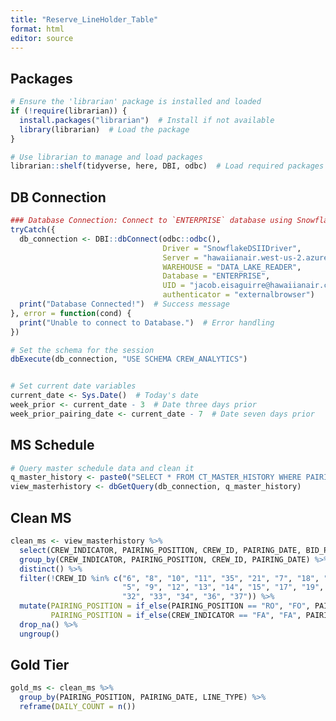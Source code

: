 ```yaml
---
title: "Reserve_LineHolder_Table"
format: html
editor: source
---
```


## Packages
```r
# Ensure the 'librarian' package is installed and loaded
if (!require(librarian)) {
  install.packages("librarian")  # Install if not available
  library(librarian)  # Load the package
}

# Use librarian to manage and load packages
librarian::shelf(tidyverse, here, DBI, odbc)  # Load required packages


```

## DB Connection
```r

### Database Connection: Connect to `ENTERPRISE` database using Snowflake
tryCatch({
  db_connection <- DBI::dbConnect(odbc::odbc(),
                                  Driver = "SnowflakeDSIIDriver",
                                  Server = "hawaiianair.west-us-2.azure.snowflakecomputing.com",
                                  WAREHOUSE = "DATA_LAKE_READER",
                                  Database = "ENTERPRISE",
                                  UID = "jacob.eisaguirre@hawaiianair.com",  # Replace Sys.getenv("UID") with your email
                                  authenticator = "externalbrowser")
  print("Database Connected!")  # Success message
}, error = function(cond) {
  print("Unable to connect to Database.")  # Error handling
})

# Set the schema for the session
dbExecute(db_connection, "USE SCHEMA CREW_ANALYTICS")


# Set current date variables
current_date <- Sys.Date()  # Today's date
week_prior <- current_date - 3  # Date three days prior
week_prior_pairing_date <- current_date - 7  # Date seven days prior


```

## MS Schedule
```r


# Query master schedule data and clean it
q_master_history <- paste0("SELECT * FROM CT_MASTER_HISTORY WHERE PAIRING_DATE BETWEEN '", week_prior, "' AND '", current_date, "';")
view_masterhistory <- dbGetQuery(db_connection, q_master_history)


```

## Clean MS
```r

clean_ms <- view_masterhistory %>% 
  select(CREW_INDICATOR, PAIRING_POSITION, CREW_ID, PAIRING_DATE, BID_PERIOD, LINE_TYPE) %>% 
  group_by(CREW_INDICATOR, PAIRING_POSITION, CREW_ID, PAIRING_DATE) %>% 
  distinct() %>% 
  filter(!CREW_ID %in% c("6", "8", "10", "11", "35", "21", "7", "18", "1", "2", "3", "4", 
                         "5", "9", "12", "13", "14", "15", "17", "19", "20", "25", "31", 
                         "32", "33", "34", "36", "37")) %>% 
  mutate(PAIRING_POSITION = if_else(PAIRING_POSITION == "RO", "FO", PAIRING_POSITION),
         PAIRING_POSITION = if_else(CREW_INDICATOR == "FA", "FA", PAIRING_POSITION)) %>% 
  drop_na() %>% 
  ungroup()


```

## Gold Tier
```r

gold_ms <- clean_ms %>% 
  group_by(PAIRING_POSITION, PAIRING_DATE, LINE_TYPE) %>% 
  reframe(DAILY_COUNT = n())

```

